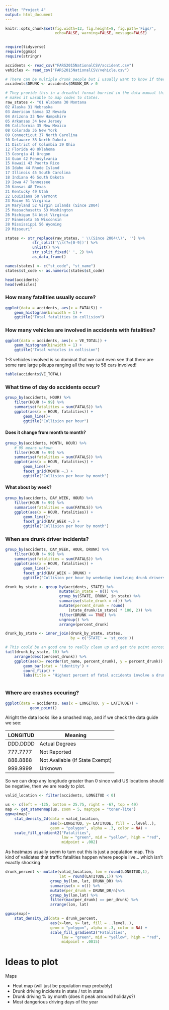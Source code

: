```yaml
---
title: "Project 4"
output: html_document
---
```


```r
knitr::opts_chunk$set(fig.width=12, fig.height=8, fig.path='Figs/',
                      echo=FALSE, warning=FALSE, message=FALSE)
 
```

```r
require(tidyverse)
require(ggmap)
require(stringr)

```

```r
accidents <- read_csv("FARS2015NationalCSV/accident.csv")
vehicles <- read_csv("FARS2015NationalCSV/vehicle.csv")
```

```r
# There can be multiple drunk people but I usually want to know if there are any
accidents$DRUNK <- accidents$DRUNK_DR > 0

# They provide this in a dreadful format burried in the data manual this 
# makes it uasable to map codes to states.
raw_states <- "01 Alabama 30 Montana
02 Alaska 31 Nebraska
03 American Samoa 32 Nevada
04 Arizona 33 New Hampshire
05 Arkansas 34 New Jersey
06 California 35 New Mexico
08 Colorado 36 New York
09 Connecticut 37 North Carolina
10 Delaware 38 North Dakota
11 District of Columbia 39 Ohio
12 Florida 40 Oklahoma
13 Georgia 41 Oregon
14 Guam 42 Pennsylvania
15 Hawaii 43 Puerto Rico
16 Idaho 44 Rhode Island
17 Illinois 45 South Carolina
18 Indiana 46 South Dakota
19 Iowa 47 Tennessee
20 Kansas 48 Texas
21 Kentucky 49 Utah
22 Louisiana 50 Vermont
23 Maine 51 Virginia
24 Maryland 52 Virgin Islands (Since 2004)
25 Massachusetts 53 Washington
26 Michigan 54 West Virginia
27 Minnesota 55 Wisconsin
28 Mississippi 56 Wyoming
29 Missouri"

states <- str_replace(raw_states, ' \\(Since 2004\\)', '') %>%
            str_split('\\s(?=[0-9])') %>%
            unlist() %>%
            str_split_fixed(' ', 2) %>%
            as_data_frame()

names(states) <- c("st_code", "st_name")
states$st_code <- as.numeric(states$st_code)
```

```r
head(accidents)
head(vehicles)
```


### How many fatalities usually occure?

```r
ggplot(data = accidents, aes(x = FATALS)) +
    geom_histogram(binwidth = 1) +
    ggtitle("Total fatalities in collision")

```


### How many vehicles are involved in accidents with fatalities?

```r

ggplot(data = accidents, aes(x = VE_TOTAL)) +
    geom_histogram(binwidth = 1) +
    ggtitle("Total vehicles in collision")

```

1-3 vehicles involved is so dominat that we cant even see that there are some
rare large pileups ranging all the way to 58 cars involved!

```r
table(accidents$VE_TOTAL)
```

### What time of day do accidents occur?
```r

group_by(accidents, HOUR) %>%
    filter(HOUR != 99) %>%
    summarise(fatalities = sum(FATALS)) %>%
    ggplot(aes(x = HOUR, fatalities)) +
        geom_line()+
        ggtitle("Collision per hour")
```


#### Does it change from month to month?

```r
group_by(accidents, MONTH, HOUR) %>%
    # 99 means unkown
    filter(HOUR != 99) %>%
    summarise(fatalities = sum(FATALS)) %>%
    ggplot(aes(x = HOUR, fatalities)) +
        geom_line()+
        facet_grid(MONTH ~.) +
        ggtitle("Collision per hour by month")

```

#### What about by week?

```r
group_by(accidents, DAY_WEEK, HOUR) %>%
    filter(HOUR != 99) %>%
    summarise(fatalities = sum(FATALS)) %>%
    ggplot(aes(x = HOUR, fatalities)) +
        geom_line()+
        facet_grid(DAY_WEEK ~.) +
        ggtitle("Collision per hour by month")

```

### When are drunk driver incidents?

```r
group_by(accidents, DAY_WEEK, HOUR, DRUNK) %>%
    filter(HOUR != 99) %>%
    summarise(fatalities = sum(FATALS)) %>%
    ggplot(aes(x = HOUR, fatalities)) +
        geom_line()+
        facet_grid(DAY_WEEK ~ DRUNK) +
        ggtitle("Collision per hour by weekeday involving drunk drivers")


```

```r

drunk_by_state <- group_by(accidents, STATE) %>%
                        mutate(in_state = n()) %>%
                        group_by(STATE, DRUNK, in_state) %>%
                        summarise(state_drunk = n()) %>%
                        mutate(percent_drunk = round(
                            (state_drunk/in_state) * 100, 2)) %>%
                        filter(DRUNK == TRUE) %>%
                        ungroup() %>%
                        arrange(percent_drunk)

drunk_by_state <- inner_join(drunk_by_state, states,
                             by = c('STATE' = 'st_code'))

# This could be an good one to really clean up and get the point across
tail(drunk_by_state, 10) %>%
    arrange(desc(percent_drunk)) %>%
    ggplot(aes(x= reorder(st_name, percent_drunk), y = percent_drunk)) +
        geom_bar(stat = 'identity') +
        coord_flip() +
        labs(title = "Highest percent of fatal accidents involve a drunk driver")



```


### Where are crashes occuring?

```r
ggplot(data = accidents, aes(x = LONGITUD, y = LATITUDE)) +
           geom_point()
```

Alright the data looks like a smashed map, and if we check the data guide we 
see: 

LONGITUD | Meaning
---------|-------------
DDD.DDDD | Actual Degrees
777.7777 | Not Reported
888.8888 | Not Available (If State Exempt)
999.9999 | Unknown

So we can drop any longitude greater than 0 since valid US locations should be 
negative, then we are ready to plot.

```r
valid_location <- filter(accidents, LONGITUD < 0)

us <- c(left = -125, bottom = 25.75, right = -67, top = 49)
map <- get_stamenmap(us, zoom = 5, maptype = "toner-lite")
ggmap(map)+
    stat_density_2d(data = valid_location, 
                    aes(x=LONGITUD, y= LATITUDE, fill = ..level..), 
                    geom = "polygon", alpha = .3, color = NA) +
    scale_fill_gradient2("Fatalities", 
                         low = "green", mid = "yellow", high = "red", 
                         midpoint = .002)


```

As heatmaps usually seem to turn out this is just a population map. This kind
of validates that traffic fatalities happen where people live... which isn't 
exactly shocking.

```r
drunk_percent <- mutate(valid_location, lon = round(LONGITUD,1), 
                        lat = round(LATITUDE,1)) %>%
                    group_by(lon, lat, DRUNK_DR) %>%
                    summarise(n = n()) %>%
                    mutate(per_drunk = DRUNK_DR/n)%>%
                    group_by(lon,lat) %>%
                    filter(max(per_drunk) == per_drunk) %>%
                    arrange(lon, lat)

ggmap(map)+
    stat_density_2d(data = drunk_percent, 
                    aes(x=lon, y= lat, fill = ..level..), 
                    geom = "polygon", alpha = .3, color = NA) +
                    scale_fill_gradient2("Fatalities", 
                         low = "green", mid = "yellow", high = "red", 
                         midpoint = .0015)


```


# Ideas to plot

Maps

* Heat map (will just be population map probably) 
* Drunk driving incidents in state / tot in state 
* Drunk driving % by month (does it peak arround holidays?)
* Most dangerious driving days of the year




